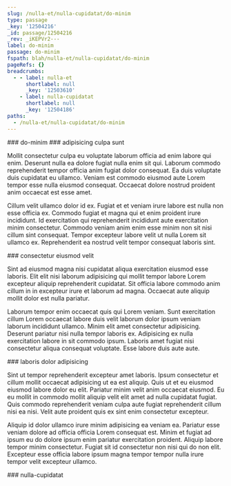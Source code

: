 ```yaml
---
slug: /nulla-et/nulla-cupidatat/do-minim
type: passage
_key: '12504216'
_id: passage/12504216
_rev: _iKEPVr2---
label: do-minim
passage: do-minim
fspath: blah/nulla-et/nulla-cupidatat/do-minim
pageRefs: {}
breadcrumbs:
  - - label: nulla-et
      shortlabel: null
      _key: '12503610'
    - label: nulla-cupidatat
      shortlabel: null
      _key: '12504186'
paths:
  - /nulla-et/nulla-cupidatat/do-minim
---
```


<NuggetArea>
<Passage slug="/nulla-et/nulla-cupidatat/do-minim" type="passage" _key="12504216" _id="passage/12504216" _rev="_iKEPVr2---" label="do-minim" passage="do-minim" fspath="blah/nulla-et/nulla-cupidatat/do-minim" paths="/nulla-et/nulla-cupidatat/do-minim">
<NuggetBody>
### do-minim

</NuggetBody>
<Breadcrumbs>
<Crumbs>
<Crumb _key="12503610" label="nulla-et" /><Crumb _key="12504186" label="nulla-cupidatat" />
</Crumbs>
</Breadcrumbs>
</Passage>

<NuggetsInbound>
</NuggetsInbound>
<NuggetsOutbound>
<Nugget direction="outbound" type="nugget" _key="529c6fcf-c58d-4f3c-8fcf-4a4e1e59e27f" _id="nugget/529c6fcf-c58d-4f3c-8fcf-4a4e1e59e27f" _rev="_iKEPVr2--_" fspath="blah/nulla-et/nulla-cupidatat/do-minim/adipisicing-culpa-sunt.md" label="adipisicing culpa sunt" paths="/nulla-et/nulla-cupidatat/do-minim/adipisicing-culpa-sunt" slug="/nulla-et/nulla-cupidatat/do-minim/adipisicing-culpa-sunt">
<NuggetBody>
### adipisicing culpa sunt

Mollit consectetur culpa eu voluptate laborum officia ad enim labore qui enim. Deserunt nulla ea dolore fugiat nulla enim sit qui. Laborum commodo reprehenderit tempor officia anim fugiat dolor consequat. Ea duis voluptate duis cupidatat eu ullamco. Veniam est commodo eiusmod aute Lorem tempor esse nulla eiusmod consequat. Occaecat dolore nostrud proident anim occaecat est esse amet.

Cillum velit ullamco dolor id ex. Fugiat et et veniam irure labore est nulla non esse officia ex. Commodo fugiat et magna qui et enim proident irure incididunt. Id exercitation qui reprehenderit incididunt aute exercitation minim consectetur. Commodo veniam anim enim esse minim non sit nisi cillum sint consequat. Tempor excepteur labore velit ut nulla Lorem sit ullamco ex. Reprehenderit ea nostrud velit tempor consequat laboris sint.

</NuggetBody>
</Nugget>

<Nugget direction="outbound" type="nugget" _key="ec499a7a-2eff-430a-bbeb-66addb427079" _id="nugget/ec499a7a-2eff-430a-bbeb-66addb427079" _rev="_iKEPVr2--A" fspath="blah/nulla-et/nulla-cupidatat/do-minim/consectetur-eiusmod-velit.md" label="consectetur eiusmod velit" paths="/nulla-et/nulla-cupidatat/do-minim/consectetur-eiusmod-velit" slug="/nulla-et/nulla-cupidatat/do-minim/consectetur-eiusmod-velit">
<NuggetBody>
### consectetur eiusmod velit

Sint ad eiusmod magna nisi cupidatat aliqua exercitation eiusmod esse laboris. Elit elit nisi laborum adipisicing qui mollit tempor labore Lorem excepteur aliquip reprehenderit cupidatat. Sit officia labore commodo anim cillum in in excepteur irure et laborum ad magna. Occaecat aute aliquip mollit dolor est nulla pariatur.

Laborum tempor enim occaecat quis qui Lorem veniam. Sunt exercitation cillum Lorem occaecat labore duis velit laborum dolor ipsum veniam laborum incididunt ullamco. Minim elit amet consectetur adipisicing. Deserunt pariatur nisi nulla tempor laboris ex. Adipisicing ex nulla exercitation labore in sit commodo ipsum. Laboris amet fugiat nisi consectetur aliqua consequat voluptate. Esse labore duis aute aute.

</NuggetBody>
</Nugget>

<Nugget direction="outbound" type="nugget" _key="df96af24-13a5-4ac0-a51b-a10196446178" _id="nugget/df96af24-13a5-4ac0-a51b-a10196446178" _rev="_iKEPVr6---" fspath="blah/nulla-et/nulla-cupidatat/do-minim/laboris-dolor-adipisicing.md" label="laboris dolor adipisicing" paths="/nulla-et/nulla-cupidatat/do-minim/laboris-dolor-adipisicing" slug="/nulla-et/nulla-cupidatat/do-minim/laboris-dolor-adipisicing">
<NuggetBody>
### laboris dolor adipisicing

Sint ut tempor reprehenderit excepteur amet laboris. Ipsum consectetur et cillum mollit occaecat adipisicing ut ea est aliquip. Quis ut et eu eiusmod eiusmod labore dolor eu elit. Pariatur minim velit anim occaecat eiusmod. Eu eu mollit in commodo mollit aliquip velit elit amet ad nulla cupidatat fugiat. Quis commodo reprehenderit veniam culpa aute fugiat reprehenderit cillum nisi ea nisi. Velit aute proident quis ex sint enim consectetur excepteur.

Aliquip id dolor ullamco irure minim adipisicing ea veniam ea. Pariatur esse veniam dolore ad officia officia Lorem consequat est. Minim et fugiat ad ipsum eu do dolore ipsum enim pariatur exercitation proident. Aliquip labore tempor minim consectetur. Fugiat sit id consectetur non nisi qui do non elit. Excepteur esse officia labore ipsum magna tempor tempor nulla irure tempor velit excepteur ullamco.

</NuggetBody>
</Nugget>

</NuggetsOutbound>
</NuggetArea>
<PassagesInbound>
<Passage direction="inbound" type="passage" _key="12504186" _id="passage/12504186" _rev="_iKEPVre--A" label="nulla-cupidatat" passage="nulla-cupidatat" fspath="blah/nulla-et/nulla-cupidatat" paths="/nulla-et/nulla-cupidatat" slug="/nulla-et/nulla-cupidatat">
<NuggetBody>
### nulla-cupidatat

</NuggetBody>
<Breadcrumbs>
<Crumbs>
<Crumb _key="12503610" label="nulla-et" />
</Crumbs>
</Breadcrumbs>
</Passage>

</PassagesInbound>
<PassagesOutbound>
</PassagesOutbound>
